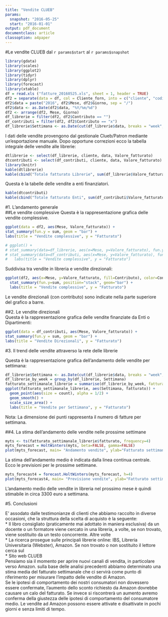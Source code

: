 ```yaml
---
title: "Vendite CLUEB"
params:
  snapshot: "2016-05-25"
  start: "2016-01-01"
output: pdf_document
documentclass: article
classoption: a4paper
---
```

#Le vendite CLUEB dal `r params$start` al `r params$snapshot`

```r
library(gdata)
library(scales)
library(ggplot2)
library(tidyr)
library(dplyr)
library(forecast)
library(xtable)
df = read.xls ("fatture_20160525.xls", sheet = 1, header = TRUE)
df2 = separate(data = df, col = Cliente_forn, into = c("cliente", "codice"), sep = "\\-")
df2$data = paste("2016", df2$Mese, df2$Giorno, sep = "/")
df2$data <- as.Date(df2$data, "%Y/%m/%d")
df2 <- arrange(df2, Mese, Giorno)
df_librerie = filter(df2, df2$Contributo == "")
df_contributi = filter(df2, df2$Contributo == "x")
df_librerie$Settimana <- as.Date(cut(df_librerie$data, breaks = "week", start.on.monday = TRUE))

```

I dati delle vendite provengono dal gestionale Clueb/Patron mediante un'esportazione manuale. Dopo opportune correzioni ecco la tabella integrale delle vendite alle librerie:   

```r
dtlibrerie <- select(df_librerie, cliente, data, Valore_fatturato)
dtcontributi <- select(df_contributi, cliente, data, Valore_fatturato)
library(knitr)
kable(dtlibrerie)
kable(cbind("Totale fatturato Librerie", sum(df_librerie$Valore_fatturato)), row.names = NA, col.names = NA)
```

Questa è la tabelle delle vendite a enti finanziatori.   

```r
kable(dtcontributi)
kable(cbind("Totale fatturato Enti", sum(df_contributi$Valore_fatturato)), row.names = NA, col.names = NA)
```
#1. L'andamento generale  
##Le vendite complessive
Questa è la rappresentazione grafica delle vendite complessive.  
  
```r
ggplot(data = df2, aes(Mese, Valore_fatturato)) +
stat_summary(fun.y = sum, geom = "bar") + 
labs(title = "Vendite complessive", y = "Fatturato")

# ggplot() + 
# stat_summary(data=df_librerie, aes(x=Mese, y=Valore_fatturato), fun.y = sum, geom = "bar", color='green') + 
# stat_summary(data=df_contributi, aes(x=Mese, y=Valore_fatturato), fun.y = sum, geom = "bar", color='red') + 
#   labs(title = "Vendite complessive", y = "Fatturato")
```

Suddivisa tra vendite in libreria e vendite direzionali:

```r
ggplot(df2, aes(x=Mese, y=Valore_fatturato, fill=Contributo), color=Contributo) +  
  stat_summary(fun.y=sum, position="stack", geom="bar") + 
  labs(title = "Vendite complessive", y = "Fatturato")
```

Le vendite direzionali (con contributo) sono indicate nella parte superiore del grafico a barre.  

##2. Le vendite direzionali  
Questa è la rappresentazione grafica delle vendite finanziate da Enti o Dipartimenti:  
  
```r
ggplot(data = df_contributi, aes(Mese, Valore_fatturato)) +
stat_summary(fun.y = sum, geom = "bar") + 
labs(title = "Vendite Direzionali", y = "Fatturato")

```

#3. Il trend delle vendite attraverso la rete delle librerie  


Questa è la rappresentazione grafica dell'andamento delle vendite per settimana:  
  
```r
df_librerie$Settimana <- as.Date(cut(df_librerie$data, breaks = "week", start.on.monday = TRUE))
df_librerie_by_week = group_by(df_librerie, Settimana)
fatturato_settimanale_librerie = summarise(df_librerie_by_week, fatturato = sum(Valore_fatturato), count = n())
ggplot(fatturato_settimanale_librerie, aes(Settimana, fatturato)) +
  geom_point(aes(size = count), alpha = 1/2) +
  geom_smooth() +
  scale_size_area() +
  labs(title = "Vendite per Settimana", y = "Fatturato")

```
  
Nota: La dimensione dei punti rappresenta il numero di fatture per settimana.  

##4. La stima dell'andamento delle vendite nelle prossime settimane  

```r
myts <- ts(fatturato_settimanale_librerie$fatturato, frequency=4)
myts_forecast = HoltWinters(myts, beta=FALSE, gamma=FALSE)
plot(myts_forecast, main= "Andamento vendite", ylab="Fatturato settimanale", xlab="Mesi")
```

La stima dell'andamento medio è indicata dalla linea continua centrale.  
Ecco le previsioni per le prossime settimane.  

```r
myts_forecast4 = forecast.HoltWinters(myts_forecast, h=4)
plot(myts_forecast4, main= "Previsione vendite", ylab="Fatturato settimanale", xlab="Mesi")

```
  
L'andamento medio delle vendite in libreria nel prossimo mese è quindi stimabile in circa 3300 euro a settimana. 

#5. Conclusioni

E' assodato dalle testimonianze di clienti che abbiamo raccolto in diverse occasioni, che la struttura della scelta di acquisto è la seguente:  
* Il libro consigliato (praticamente mai adottato in maniera esclusiva) da un docente o un formatore viene cercato in una libreria, a volte, se non trovato, viene sostituito da un testo concorrente. Altre volte  
* La ricerca prosegue sulle principali librerie online: IBS, Libreria Universitaria (Webster), Amazon. Se non trovato o non sostituito il lettore cerca sul  
* Sito web CLUEB  
Pensiamo sia il momento per aprire nuovi canali di vendita, in particolare verso Amazon. sulla base delle analisi precedenti abbiamo determinato una stima media del fatturato settimanale che ci servirà come punto di riferimento per misurare l'impatto delle vendite di Amazon.  
Se le ipotesi di comportamento dei nostri consumatori non dovessero essere confermate, l'aumento dello sconto richiesto da Amazon dovrebbe causare un calo del fatturato. Se invece si riscontrerà un aumento avremo conferma della giustezza delle ipotesi di comportamento del consumatore medio. Le vendite ad Amazon possono essere attivate e disattivate in pochi giorni e senza limiti di tempo.





  
